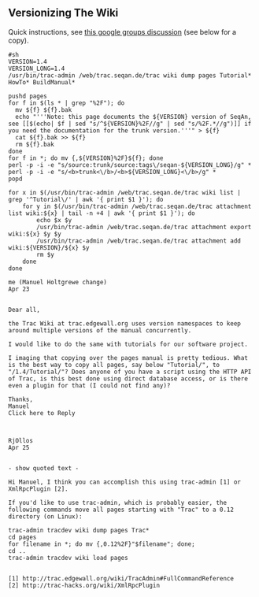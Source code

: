 
== Versionizing The Wiki ==

Quick instructions, see [https://groups.google.com/forum/?fromgroups=#starred/trac-users/waamXBHCU-I this google groups discussion] (see below for a copy).

<pre>#sh
VERSION=1.4
VERSION_LONG=1.4
/usr/bin/trac-admin /web/trac.seqan.de/trac wiki dump pages Tutorial* HowTo* BuildManual*

pushd pages
for f in $(ls * | grep "%2F"); do
  mv ${f} ${f}.bak
  echo "'''Note: this page documents the ${VERSION} version of SeqAn, see [[$(echo| $f | sed "s/^${VERSION}%2F//g" | sed "s/%2F.*//g")]] if you need the documentation for the trunk version.'''" > ${f}
  cat ${f}.bak >> ${f}
  rm ${f}.bak
done
for f in *; do mv {,${VERSION}%2F}${f}; done
perl -p -i -e "s/source:trunk/source:tags\/seqan-${VERSION_LONG}/g" *
perl -p -i -e "s/<b>trunk<\/b>/<b>${VERSION_LONG}<\/b>/g" *
popd

for x in $(/usr/bin/trac-admin /web/trac.seqan.de/trac wiki list | grep '^Tutorial\/' | awk '{ print $1 }'); do
    for y in $(/usr/bin/trac-admin /web/trac.seqan.de/trac attachment list wiki:${x} | tail -n +4 | awk '{ print $1 }'); do
        echo $x $y
        /usr/bin/trac-admin /web/trac.seqan.de/trac attachment export wiki:${x} $y $y
        /usr/bin/trac-admin /web/trac.seqan.de/trac attachment add wiki:${VERSION}/${x} $y
        rm $y
    done
done
</pre>

<pre>
me (Manuel Holtgrewe change) 	
Apr 23


Dear all,

the Trac Wiki at trac.edgewall.org uses version namespaces to keep around multiple versions of the manual concurrently.

I would like to do the same with tutorials for our software project.

I imaging that copying over the pages manual is pretty tedious. What is the best way to copy all pages, say below "Tutorial/", to "/1.4/Tutorial/"? Does anyone of you have a script using the HTTP API of Trac, is this best done using direct database access, or is there even a plugin for that (I could not find any)?

Thanks,
Manuel
Click here to Reply



RjOllos 	
Apr 25


- show quoted text -

Hi Manuel, I think you can accomplish this using trac-admin [1] or XmlRpcPlugin [2].

If you'd like to use trac-admin, which is probably easier, the following commands move all pages starting with "Trac" to a 0.12 directory (on Linux):

trac-admin tracdev wiki dump pages Trac*
cd pages
for filename in *; do mv {,0.12%2F}"$filename"; done;
cd ..
trac-admin tracdev wiki load pages


[1] http://trac.edgewall.org/wiki/TracAdmin#FullCommandReference 
[2] http://trac-hacks.org/wiki/XmlRpcPlugin

</pre>



{{TracNotice|{{PAGENAME}}}}